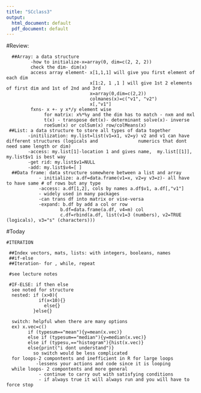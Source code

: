 ```yaml
---
title: "SCclass3"
output:
  html_document: default
  pdf_document: default
---
```


#Review: 
```
  ##Array: a data structure
         -how to initialize-x=array(0, dim=c(2, 2, 2)) 
         check the dim- dim(x)
         access array element- x[1,1,1] will give you first element of each dim
                               x[1:2, 1 ,1 ] will give 1st 2 elements of first dim and 1st of 2nd and 3rd
                               x=array(0,dim=c(2,2))
                               colmanes(x)=c("v1", "v2")
                               x[,"v1"]
         fxns- x +- y x*/y element wise 
              for matrix: x%*%y and the dim has to match - nxm and mxl
              t(x) - transpose det(x)- determinant solve(x)- inverse 
              roeSum(x) or colSum(x) row/colMeans(x)
 ##List: a data structure to store all types of data together
        -initilization: my.list=list(v1=x1, v2=y) v2 and v1 can have different structures (logicals and               numerics that dont need same length or dim)
        -access: my.list[1]-location 1 and gives name,  my.list[[1]], my.list$v1 is best way 
        -get rid: my.list$v1=NULL
        -add: my.list$v4=[ ]
  ##Data frame: data structure somewhere between a list and array
            - initialize: a.df=data.frame(v1=x, v2=y v3=z)- all have to have same # of rows but any type 
            -access: a.df[1,2], cols by names a.df$v1, a.df[,"v1"]
            - widely used in many packages 
            -can trans df into matrix or vise-versa 
            -expand: b.df by add a col or row 
                    b.df=data.frame(a.df, v4=m) col
                    c.df=rbind(a.df, list(v1=3 (numbers), v2=TRUE (logicals), v3="s" (characters)))
```


#Today
```
#ITERATION

 ##Index vectors, mats, lists: with integers, booleans, names
 ##if-else
 ##Iteration- for , while, repeat 
 
 #see lecture notes 
 
 #IF-ELSE: if then else 
  see noted for structure 
  nested: if (x>0){
            if(x<10){}
              else{}
          }else{}
  
  switch: helpful when there are many options 
  ex) x.vec=c()
        if (typesum=="mean"){y=mean(x.vec)}
        else if (typesum=="median"){y=median(x.vec)}
        else if (typesu,=="histogram"){hist(x.vec)}
        else{print("i dont understand")}
          so switch would be less complicated 
  for loops-2 compontents and inefficient in R for large loops
           -lessens your actions and code since it is looping
  while loops- 2 compontents and more general
            - continue to carry out with satisfying conditions 
            - if always true it will always run and you will have to force stop
 
```



        